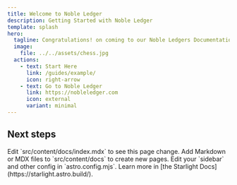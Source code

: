 ```yaml
---
title: Welcome to Noble Ledger
description: Getting Started with Noble Ledger
template: splash
hero:
  tagline: Congratulations! on coming to our Noble Ledgers Documentation Site
  image:
    file: ../../assets/chess.jpg
  actions:
    - text: Start Here
      link: /guides/example/
      icon: right-arrow
    - text: Go to Noble Ledger
      link: https://nobleledger.com
      icon: external
      variant: minimal
---
```



## Next steps

<CardGrid stagger>
	<Card title="Update content" icon="pencil">
		Edit `src/content/docs/index.mdx` to see this page change.
	</Card>
	<Card title="Add new content" icon="add-document">
		Add Markdown or MDX files to `src/content/docs` to create new pages.
	</Card>
	<Card title="Configure your site" icon="setting">
		Edit your `sidebar` and other config in `astro.config.mjs`.
	</Card>
	<Card title="Read the docs" icon="open-book">
		Learn more in [the Starlight Docs](https://starlight.astro.build/).
	</Card>
</CardGrid>

